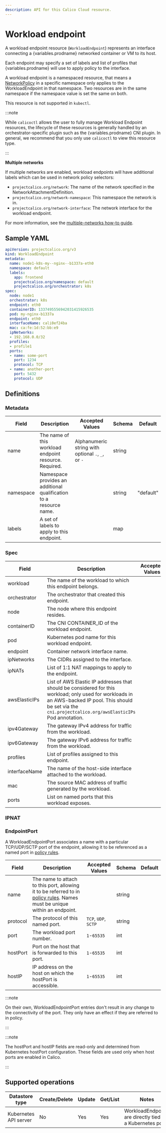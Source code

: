 ```yaml
---
description: API for this Calico Cloud resource.
---
```


# Workload endpoint


A workload endpoint resource (`WorkloadEndpoint`) represents an interface
connecting a {variables.prodname} networked container or VM to its host.

Each endpoint may specify a set of labels and list of profiles that {variables.prodname} will use
to apply policy to the interface.

A workload endpoint is a namespaced resource, that means a
[NetworkPolicy](networkpolicy.mdx)
in a specific namespace only applies to the WorkloadEndpoint in that namespace.
Two resources are in the same namespace if the namespace value is set the same
on both.

This resource is not supported in `kubectl`.

:::note

While `calicoctl` allows the user to fully manage Workload Endpoint resources,
the lifecycle of these resources is generally handled by an orchestrator-specific
plugin such as the {variables.prodname} CNI plugin. In general, we recommend that you only
use `calicoctl` to view this resource type.

:::

**Multiple networks**

If multiple networks are enabled, workload endpoints will have additional labels which can be used in network policy selectors:

- `projectcalico.org/network`: The name of the network specified in the NetworkAttachmentDefinition.
- `projectcalico.org/network-namespace`: This namespace the network is in.
- `projectcalico.org/network-interface`: The network interface for the workload endpoint.

For more information, see the [multiple-networks how-to guide](../../networking/configuring/multiple-networks.mdx).

## Sample YAML

```yaml
apiVersion: projectcalico.org/v3
kind: WorkloadEndpoint
metadata:
  name: node1-k8s-my--nginx--b1337a-eth0
  namespace: default
  labels:
    app: frontend
    projectcalico.org/namespace: default
    projectcalico.org/orchestrator: k8s
spec:
  node: node1
  orchestrator: k8s
  endpoint: eth0
  containerID: 1337495556942031415926535
  pod: my-nginx-b1337a
  endpoint: eth0
  interfaceName: cali0ef24ba
  mac: ca:fe:1d:52:bb:e9
  ipNetworks:
  - 192.168.0.0/32
  profiles:
  - profile1
  ports:
  - name: some-port
    port: 1234
    protocol: TCP
  - name: another-port
    port: 5432
    protocol: UDP
```

## Definitions

### Metadata

| Field     | Description                                                        | Accepted Values                                    | Schema | Default   |
| --------- | ------------------------------------------------------------------ | -------------------------------------------------- | ------ | --------- |
| name      | The name of this workload endpoint resource. Required.             | Alphanumeric string with optional `.`, `_`, or `-` | string |           |
| namespace | Namespace provides an additional qualification to a resource name. |                                                    | string | "default" |
| labels    | A set of labels to apply to this endpoint.                         |                                                    | map    |           |

### Spec

| Field         | Description                                                                                                                                                                                                      | Accepted Values | Schema                                         | Default |
| ------------- | ---------------------------------------------------------------------------------------------------------------------------------------------------------------------------------------------------------------- | --------------- | ---------------------------------------------- | ------- |
| workload      | The name of the workload to which this endpoint belongs.                                                                                                                                                         |                 | string                                         |         |
| orchestrator  | The orchestrator that created this endpoint.                                                                                                                                                                     |                 | string                                         |         |
| node          | The node where this endpoint resides.                                                                                                                                                                            |                 | string                                         |         |
| containerID   | The CNI CONTAINER_ID of the workload endpoint.                                                                                                                                                                   |                 | string                                         |         |
| pod           | Kubernetes pod name for this workload endpoint.                                                                                                                                                                  |                 | string                                         |         |
| endpoint      | Container network interface name.                                                                                                                                                                                |                 | string                                         |         |
| ipNetworks    | The CIDRs assigned to the interface.                                                                                                                                                                             |                 | List of strings                                |         |
| ipNATs        | List of 1:1 NAT mappings to apply to the endpoint.                                                                                                                                                               |                 | List of [IPNATs](#ipnat)                       |         |
| awsElasticIPs | List of AWS Elastic IP addresses that should be considered for this workload; only used for workloads in an AWS-backed IP pool. This should be set via the `cni.projectcalico.org/awsElasticIPs` Pod annotation. |                 | List of valid IP addresses                     |         |
| ipv4Gateway   | The gateway IPv4 address for traffic from the workload.                                                                                                                                                          |                 | string                                         |         |
| ipv6Gateway   | The gateway IPv6 address for traffic from the workload.                                                                                                                                                          |                 | string                                         |         |
| profiles      | List of profiles assigned to this endpoint.                                                                                                                                                                      |                 | List of strings                                |         |
| interfaceName | The name of the host-side interface attached to the workload.                                                                                                                                                    |                 | string                                         |         |
| mac           | The source MAC address of traffic generated by the workload.                                                                                                                                                     |                 | IEEE 802 MAC-48, EUI-48, or EUI-64             |         |
| ports         | List on named ports that this workload exposes.                                                                                                                                                                  |                 | List of [WorkloadEndpointPorts](#endpointport) |         |

### IPNAT

<Ipnat />

### EndpointPort

A WorkloadEndpointPort associates a name with a particular TCP/UDP/SCTP port of the endpoint, allowing it to
be referenced as a named port in [policy rules](networkpolicy.mdx#entityrule).

| Field    | Description                                                                                                                                              | Accepted Values      | Schema | Default |
| -------- | -------------------------------------------------------------------------------------------------------------------------------------------------------- | -------------------- | ------ | ------- |
| name     | The name to attach to this port, allowing it to be referred to in [policy rules](networkpolicy.mdx#entityrule). Names must be unique within an endpoint. |                      | string |         |
| protocol | The protocol of this named port.                                                                                                                         | `TCP`, `UDP`, `SCTP` | string |         |
| port     | The workload port number.                                                                                                                                | `1`-`65535`          | int    |         |
| hostPort | Port on the host that is forwarded to this port.                                                                                                         | `1`-`65535`          | int    |         |
| hostIP   | IP address on the host on which the hostPort is accessible.                                                                                              | `1`-`65535`          | int    |         |

:::note

On their own, WorkloadEndpointPort entries don't result in any change to the connectivity of the port.
They only have an effect if they are referred to in policy.

:::

:::note

The hostPort and hostIP fields are read-only and determined from Kubernetes hostPort configuration.
These fields are used only when host ports are enabled in Calico.

:::

## Supported operations

| Datastore type        | Create/Delete | Update | Get/List | Notes                                                    |
| --------------------- | ------------- | ------ | -------- | -------------------------------------------------------- |
| Kubernetes API server | No            | Yes    | Yes      | WorkloadEndpoints are directly tied to a Kubernetes pod. |
